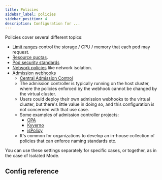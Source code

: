 ```yaml
---
title: Policies
sidebar_label: policies
sidebar_position: 4
description: Configuration for ...
---
```



<NetworkPolicyInfo/>

Policies cover several different topics:

- [Limit ranges](https://kubernetes.io/docs/concepts/policy/limit-range/) control the storage / CPU / memory that each pod may request.
- [Resource quotas](https://kubernetes.io/docs/concepts/policy/resource-quotas/).
- [Pod security standards](https://kubernetes.io/docs/concepts/security/pod-security-standards/)
- [Network policies](https://kubernetes.io/docs/concepts/services-networking/network-policies/) like network isolation.
- [Admission webhooks](https://kubernetes.io/docs/reference/access-authn-authz/extensible-admission-controllers/#admission-webhooks)
  - [Central Admission Control](./admission-control.mdx)
  - The admission controller is typically running on the host cluster, where the policies enforced by the webhook cannot be changed by the virtual cluster.
  - Users could deploy their own admission webhooks to the virtual cluster, but there's little value in doing so, and this configuration is not concerned with that use case.
  - Some examples of admission controller projects:
    - [OPA](https://www.openpolicyagent.org/docs/latest/)
    - [Kyverno](https://kyverno.io/)
    - [jsPolicy](https://www.jspolicy.com/)
  - It's common for organizations to develop an in-house collection of policies that can enforce naming standards etc.

You can use these settings separately for specific cases, or together, as in the case of Isolated Mode.

## Config reference

<Policies/>
